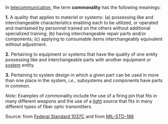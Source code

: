 In [[telecommunication]], the term '''commonality''' has the following meanings: 

<b>1.</b>  A quality that applies to materiel or systems: (a) possessing like and interchangeable characteristics enabling each to be utilized, or operated and maintained by personnel trained on the others without additional specialized training; (b) having interchangeable repair parts and/or components; (c) applying to consumable items interchangeably equivalent without adjustment. 

<b>2.</b>  Pertaining to equipment or systems that have the quality of one entity possessing like and interchangeable parts with another equipment or [[system]] entity.  

<b>3.</b>  Pertaining to system design in which a given part can be used in more than one place in the system, <i>i.e.,</i> subsystems and components have parts in common. 

<i>Note:</i>  Examples of commonality include the use of a firing pin that fits in many different weapons and the use of a [[light]] source that fits in many different types of fiber optic transmitters.

Source: from [[Federal Standard 1037C]] and from [[MIL-STD-188]]